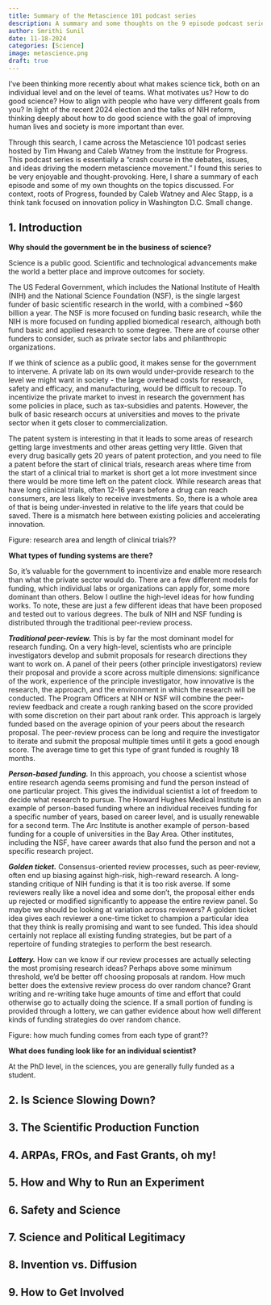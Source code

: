 ```yaml
---
title: Summary of the Metascience 101 podcast series
description: A summary and some thoughts on the 9 episode podcast series Metascience 101 by Institute for Progress
author: Smrithi Sunil
date: 11-18-2024
categories: [Science]
image: metascience.png
draft: true
---
```


I've been thinking more recently about what makes science tick, both on an individual level and on the level of teams. What motivates us? How to do good science? How to align with people who have very different goals from you? In light of the recent 2024 election and the talks of NIH reform, thinking deeply about how to do good science with the goal of improving human lives and society is more important than ever.

Through this search, I came across the Metascience 101 podcast series hosted by Tim Hwang and Caleb Watney from the Institute for Progress. This podcast series is essentially a "crash course in the debates, issues, and ideas driving the modern metascience movement." I found this series to be very enjoyable and thought-provoking. Here, I share a summary of each episode and some of my own thoughts on the topics discussed. For context, roots of Progress, founded by Caleb Watney and Alec Stapp, is a think tank focused on innovation policy in Washington D.C. Small change.


## 1. Introduction

**Why should the government be in the business of science?**

Science is a public good. Scientific and technological advancements make the world a better place and improve outcomes for society.

The US Federal Government, which includes the National Institute of Health (NIH) and the National Science Foundation (NSF), is the single largest funder of basic scientific research in the world, with a combined ~$60 billion a year. The NSF is more focused on funding basic research, while the NIH is more focused on funding applied biomedical research, although both fund basic and applied research to some degree. There are of course other funders to consider, such as private sector labs and philanthropic organizations. 

If we think of science as a public good, it makes sense for the government to intervene. A private lab on its own would under-provide research to the level we might want in society - the large overhead costs for research, safety and efficacy, and manufacturing, would be difficult to recoup. To incentivize the private market to invest in research the government has some policies in place, such as tax-subsidies and patents. However, the bulk of basic research occurs at universities and moves to the private sector when it gets closer to commercialization.

The patent system is interesting in that it leads to some areas of research getting large investments and other areas getting very little. Given that every drug basically gets 20 years of patent protection, and you need to file a patent before the start of clinical trials, research areas where time from the start of a clinical trial to market is short get a lot more investment since there would be more time left on the patent clock. While research areas that have long clinical trials, often 12-16 years before a drug can reach consumers, are less likely to receive investments. So, there is a whole area of that is being under-invested in relative to the life years that could be saved. There is a mismatch here between existing policies and accelerating innovation.

Figure: research area and length of clinical trials??

**What types of funding systems are there?**

So, it's valuable for the government to incentivize and enable more research than what the private sector would do. There are a few different models for funding, which individual labs or organizations can apply for, some more dominant than others. Below I outline the high-level ideas for how funding works. To note, these are just a few different ideas that have been proposed and tested out to various degrees. The bulk of NIH and NSF funding is distributed through the traditional peer-review process.

***Traditional peer-review.*** This is by far the most dominant model for research funding. On a very high-level, scientists who are principle investigators develop and submit proposals for research directions they want to work on. A panel of their peers (other principle investigators) review their proposal and provide a score across multiple dimensions: significance of the work, experience of the principle investigator, how innovative is the research, the approach, and the environment in which the research will be conducted. The Program Officers at NIH or NSF will combine the peer-review feedback and create a rough ranking based on the score provided with some discretion on their part about rank order. This approach is largely funded based on the average opinion of your peers about the research proposal. The peer-review process can be long and require the investigator to iterate and submit the proposal multiple times until it gets a good enough score. The average time to get this type of grant funded is roughly 18 months.

***Person-based funding.*** In this approach, you choose a scientist whose entire research agenda seems promising and fund the person instead of one particular project. This gives the individual scientist a lot of freedom to decide what research to pursue. The Howard Hughes Medical Institute is an example of person-based funding where an individual receives funding for a specific number of years, based on career level, and is usually renewable for a second term. The Arc Institute is another example of person-based funding for a couple of universities in the Bay Area. Other institutes, including the NSF, have career awards that also fund the person and not a specific research project. 

***Golden ticket.*** Consensus-oriented review processes, such as peer-review, often end up biasing against high-risk, high-reward research. A long-standing critique of NIH funding is that it is too risk averse. If some reviewers really like a novel idea and some don't, the proposal either ends up rejected or modified significantly to appease the entire review panel. So maybe we should be looking at variation across reviewers? A golden ticket idea gives each reviewer a one-time ticket to champion a particular idea that they think is really promising and want to see funded. This idea should certainly not replace all existing funding strategies, but be part of a repertoire of funding strategies to perform the best research. 

***Lottery.*** How can we know if our review processes are actually selecting the most promising research ideas? Perhaps above some minimum threshold, we'd be better off choosing proposals at random. How much better does the extensive review process do over random chance? Grant writing and re-writing take huge amounts of time and effort that could otherwise go to actually doing the science. If a small portion of funding is provided through a lottery, we can gather evidence about how well different kinds of funding strategies do over random chance.



Figure: how much funding comes from each type of grant??

**What does funding look like for an individual scientist?**

At the PhD level, in the sciences, you are generally fully funded as a student. 


## 2. Is Science Slowing Down?


## 3. The Scientific Production Function


## 4. ARPAs, FROs, and Fast Grants, oh my!


## 5. How and Why to Run an Experiment


## 6. Safety and Science


## 7. Science and Political Legitimacy


## 8. Invention vs. Diffusion


## 9. How to Get Involved
